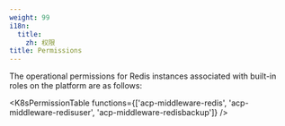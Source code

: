 ```yaml
---
weight: 99
i18n:
  title:
    zh: 权限
title: Permissions
---
```


The operational permissions for Redis instances associated with built-in roles on the platform are as follows:

<K8sPermissionTable functions={['acp-middleware-redis', 'acp-middleware-redisuser', 'acp-middleware-redisbackup']} />
